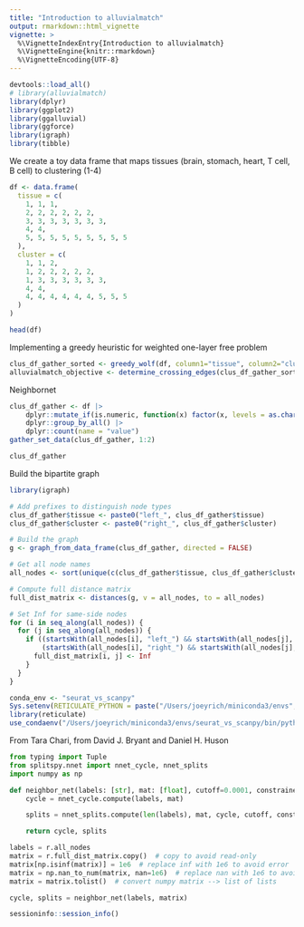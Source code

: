 ```yaml
---
title: "Introduction to alluvialmatch"
output: rmarkdown::html_vignette
vignette: >
  %\VignetteIndexEntry{Introduction to alluvialmatch}
  %\VignetteEngine{knitr::rmarkdown}
  %\VignetteEncoding{UTF-8}
---
```


```r
devtools::load_all()
# library(alluvialmatch)
library(dplyr)
library(ggplot2)
library(ggalluvial)
library(ggforce)
library(igraph)
library(tibble)
```

We create a toy data frame that maps tissues (brain, stomach, heart, T cell, B cell) to clustering (1-4)
```r
df <- data.frame(
  tissue = c(
    1, 1, 1,
    2, 2, 2, 2, 2, 2,
    3, 3, 3, 3, 3, 3, 3,
    4, 4,
    5, 5, 5, 5, 5, 5, 5, 5, 5
  ),
  cluster = c(
    1, 1, 2,
    1, 2, 2, 2, 2, 2,
    1, 3, 3, 3, 3, 3, 3,
    4, 4,
    4, 4, 4, 4, 4, 4, 5, 5, 5
  )
)

head(df)
```

Implementing a greedy heuristic for weighted one-layer free problem
```r
clus_df_gather_sorted <- greedy_wolf(df, column1="tissue", column2="cluster")
alluvialmatch_objective <- determine_crossing_edges(clus_df_gather_sorted, column1 = "tissue", column2 = "cluster", return_weighted_layer_free_objective = TRUE)
```

Neighbornet
```r
clus_df_gather <- df |>
    dplyr::mutate_if(is.numeric, function(x) factor(x, levels = as.character(sort(unique(x))))) |>
    dplyr::group_by_all() |>
    dplyr::count(name = "value")
gather_set_data(clus_df_gather, 1:2)

clus_df_gather
```
Build the bipartite graph
```r
library(igraph)

# Add prefixes to distinguish node types
clus_df_gather$tissue <- paste0("left_", clus_df_gather$tissue)
clus_df_gather$cluster <- paste0("right_", clus_df_gather$cluster)

# Build the graph
g <- graph_from_data_frame(clus_df_gather, directed = FALSE)

# Get all node names
all_nodes <- sort(unique(c(clus_df_gather$tissue, clus_df_gather$cluster)))

# Compute full distance matrix
full_dist_matrix <- distances(g, v = all_nodes, to = all_nodes)

# Set Inf for same-side nodes
for (i in seq_along(all_nodes)) {
  for (j in seq_along(all_nodes)) {
    if ((startsWith(all_nodes[i], "left_") && startsWith(all_nodes[j], "left_")) ||
        (startsWith(all_nodes[i], "right_") && startsWith(all_nodes[j], "right_"))) {
      full_dist_matrix[i, j] <- Inf
    }
  }
}
```

```r
conda_env <- "seurat_vs_scanpy"
Sys.setenv(RETICULATE_PYTHON = paste("/Users/joeyrich/miniconda3/envs", conda_env, "bin/python3.9", sep = "/"))
library(reticulate)
use_condaenv("/Users/joeyrich/miniconda3/envs/seurat_vs_scanpy/bin/python3.9", required = TRUE)
```


From Tara Chari, from David J. Bryant and Daniel H. Huson
```python
from typing import Tuple
from splitspy.nnet import nnet_cycle, nnet_splits
import numpy as np

def neighbor_net(labels: [str], mat: [float], cutoff=0.0001, constrained=True) -> Tuple[list, list]:
    cycle = nnet_cycle.compute(labels, mat)

    splits = nnet_splits.compute(len(labels), mat, cycle, cutoff, constrained)

    return cycle, splits

labels = r.all_nodes
matrix = r.full_dist_matrix.copy()  # copy to avoid read-only
matrix[np.isinf(matrix)] = 1e6  # replace inf with 1e6 to avoid error
matrix = np.nan_to_num(matrix, nan=1e6)  # replace nan with 1e6 to avoid error
matrix = matrix.tolist()  # convert numpy matrix --> list of lists

cycle, splits = neighbor_net(labels, matrix)
```

```r
sessioninfo::session_info()
```
